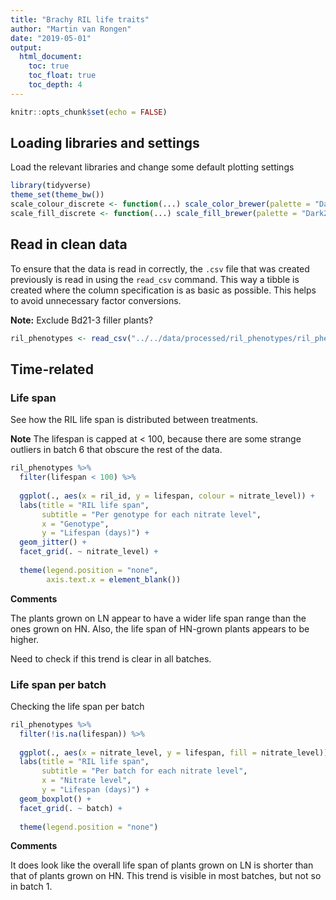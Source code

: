 ```yaml
---
title: "Brachy RIL life traits"
author: "Martin van Rongen"
date: "2019-05-01"
output:
  html_document:
    toc: true
    toc_float: true
    toc_depth: 4
---
```


```r
knitr::opts_chunk$set(echo = FALSE)
```

## Loading libraries and settings

Load the relevant libraries and change some default plotting settings

```r
library(tidyverse)
theme_set(theme_bw())
scale_colour_discrete <- function(...) scale_color_brewer(palette = "Dark2")
scale_fill_discrete <- function(...) scale_fill_brewer(palette = "Dark2")
```

## Read in clean data

To ensure that the data is read in correctly, the `.csv` file that was created previously is read in using the `read_csv` command. This way a tibble is created where the column specification is as basic as possible. This helps to avoid unnecessary factor conversions.

**Note:** Exclude Bd21-3 filler plants?

```r
ril_phenotypes <- read_csv("../../data/processed/ril_phenotypes/ril_phenotypic_data.csv")
```

## Time-related

### Life span

See how the RIL life span is distributed between treatments.

**Note** The lifespan is capped at < 100, because there are some strange outliers in batch 6 that obscure the rest of the data.

```r
ril_phenotypes %>% 
  filter(lifespan < 100) %>% 
  
  ggplot(., aes(x = ril_id, y = lifespan, colour = nitrate_level)) +
  labs(title = "RIL life span", 
       subtitle = "Per genotype for each nitrate level", 
       x = "Genotype", 
       y = "Lifespan (days)") +
  geom_jitter() +
  facet_grid(. ~ nitrate_level) +
  
  theme(legend.position = "none",
        axis.text.x = element_blank())
```

**Comments**

The plants grown on LN appear to have a wider life span range than the ones grown on HN. Also, the life span of HN-grown plants appears to be higher.

Need to check if this trend is clear in all batches.

### Life span per batch

Checking the life span per batch

```r
ril_phenotypes %>% 
  filter(!is.na(lifespan)) %>% 
  
  ggplot(., aes(x = nitrate_level, y = lifespan, fill = nitrate_level)) +
  labs(title = "RIL life span", 
       subtitle = "Per batch for each nitrate level", 
       x = "Nitrate level", 
       y = "Lifespan (days)") +
  geom_boxplot() +
  facet_grid(. ~ batch) +
  
  theme(legend.position = "none")
```

**Comments**

It does look like the overall life span of plants grown on LN is shorter than that of plants grown on HN. This trend is visible in most batches, but not so in batch 1.